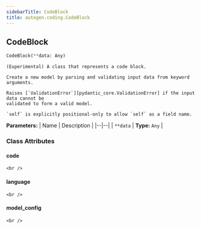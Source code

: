 ```yaml
---
sidebarTitle: CodeBlock
title: autogen.coding.CodeBlock
---
```

<h2 id="autogen.coding.CodeBlock" class="doc doc-heading">
    <code class="doc-symbol doc-symbol-heading doc-symbol-class"></code>
    <span class="doc doc-object-name doc-class-name">CodeBlock</span>
    <a href="#autogen.coding.CodeBlock" class="headerlink" title="Permanent link"></a>
</h2>

```python
CodeBlock(**data: Any)
```

    (Experimental) A class that represents a code block.
    
    Create a new model by parsing and validating input data from keyword arguments.
    
    Raises [`ValidationError`][pydantic_core.ValidationError] if the input data cannot be
    validated to form a valid model.
    
    `self` is explicitly positional-only to allow `self` as a field name.

<b>Parameters:</b>
| Name | Description |
|--|--|
| `**data` | **Type:** `Any` |

### Class Attributes

<code class="doc-symbol doc-symbol-heading doc-symbol-attribute"></code>
#### code
<a href="#autogen.coding.CodeBlock.code" class="headerlink" title="Permanent link"></a>

    <br />

<code class="doc-symbol doc-symbol-heading doc-symbol-attribute"></code>
#### language
<a href="#autogen.coding.CodeBlock.language" class="headerlink" title="Permanent link"></a>

    <br />

<code class="doc-symbol doc-symbol-heading doc-symbol-attribute"></code>
#### model_config
<a href="#autogen.coding.CodeBlock.model_config" class="headerlink" title="Permanent link"></a>

    <br />